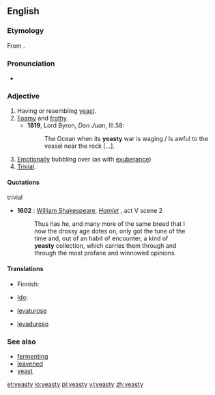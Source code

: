 ==English==
===Etymology===
From {{suffix|yeast|y}}.

===Pronunciation===
* {{rhymes|iːsti}}

===Adjective===
{{en-adj|yeast|ier}}

# Having or resembling [[yeast]].
# [[foamy|Foamy]] and [[frothy]].
#*'''1819''', Lord Byron, ''Don Juan'', III.58:
#*:The Ocean when its '''yeasty''' war is waging / Is awful to the vessel near the rock [...].
# [[emotionally|Emotionally]] bubbling over (as with [[exuberance]])
# [[trivial|Trivial]].

====Quotations====
;trivial
* '''1602''' : [[w:William Shakespeare|William Shakespeare]], ''[[s:Hamlet|Hamlet]]'' , act V scene 2
*: Thus has he, and many more of the same breed that I
*: now the drossy age dotes on, only got the tune of the
*: time and, out of an habit of encounter, a kind of
*: '''yeasty''' collection, which carries them through and
*: through the most profane and winnowed opinions

====Translations====
{{trans-top|having or resembling yeast}}
* Finnish: {{t-|fi|hiivainen}}
{{trans-mid}}
* [[Ido]]: {{t+|io|hefala|xs=Ido}}
{{trans-bottom}}

{{trans-top|foamy and frothy}}
{{trans-mid}}
{{trans-bottom}}

{{trans-top|emotionally bubbling over}}
{{trans-mid}}
{{trans-bottom}}

{{trans-top|trivial}}
{{trans-mid}}
{{trans-bottom}}

{{checktrans-top}}
* {{ttbc|ia}} [[levaturose]]
* {{ttbc|es}} [[levaduroso]]
{{trans-bottom}}

===See also===
* [[fermenting]]
* [[leavened]]
* [[yeast]]

[[et:yeasty]]
[[io:yeasty]]
[[pl:yeasty]]
[[vi:yeasty]]
[[zh:yeasty]]